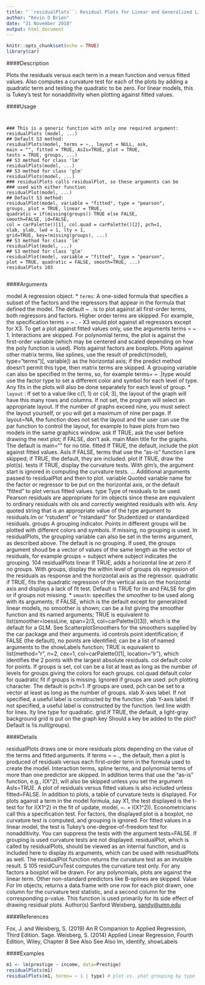 ```yaml
---
title: "``residualPlots``: Residual Plots for Linear and Generalized Linear Models"
author: "Kevin O Brien"
date: "21 November 2018"
output: html_document
---
```


```r
knitr::opts_chunk$set(echo = TRUE)
library(car)
```


####Description

Plots the residuals versus each term in a mean function and versus fitted values. Also computes a
curvature test for each of the plots by adding a quadratic term and testing the quadratic to be zero.
For linear models, this is Tukey's test for nonadditivity when plotting against fitted values.

####Usage
<pre><code>

### This is a generic function with only one required argument:
residualPlots (model, ...)
## Default S3 method:
residualPlots(model, terms = ~., layout = NULL, ask,
main = "", fitted = TRUE, AsIs=TRUE, plot = TRUE,
tests = TRUE, groups, ...)
## S3 method for class 'lm'
residualPlots(model, ...)
## S3 method for class 'glm'
residualPlots(model, ...)
### residualPlots calls residualPlot, so these arguments can be
### used with either function
residualPlot(model, ...)
## Default S3 method:
residualPlot(model, variable = "fitted", type = "pearson",
groups, plot = TRUE, linear = TRUE,
quadratic = if(missing(groups)) TRUE else FALSE,
smooth=FALSE, id=FALSE,
col = carPalette()[1], col.quad = carPalette()[2], pch=1,
xlab, ylab, lwd = 1, lty = 1,
grid=TRUE, key=!missing(groups), ...)
## S3 method for class 'lm'
residualPlot(model, ...)
## S3 method for class 'glm'
residualPlot(model, variable = "fitted", type = "pearson",
plot = TRUE, quadratic = FALSE, smooth=TRUE, ...)
residualPlots 103

</code></pre>

####Arguments

model A regression object.
* `` terms ``:    A one-sided formula that specifies a subset of the factors and the regressors
that appear in the formula that defined the model. The default ~ . is to plot
against all first-order terms, both regressors and factors. Higher order terms
are skipped. For example, the specification terms = ~ . - X3 would plot
against all regressors except for X3. To get a plot against fitted values only,
use the arguments terms = ~ 1. Interactions are skipped. For polynomial
terms, the plot is against the first-order variable (which may be centered and
scaled depending on how the poly function is used). Plots against factors
are boxplots. Plots against other matrix terms, like splines, use the result of
predict(model), type="terms")[, variable]) as the horizontal axis; if
the predict method doesn't permit this type, then matrix terms are skipped.
A grouping variable can also be specified in the terms, so, for example terms= ~ .|type
would use the factor type to set a different color and symbol for each level of
type. Any fits in the plots will also be done separately for each level of group.
* ``layout`` :  If set to a value like c(1, 1) or c(4, 3), the layout of the graph will have
this many rows and columns. If not set, the program will select an appropriate
layout. If the number of graphs exceed nine, you must select the layout yourself,
or you will get a maximum of nine per page. If layout=NA, the function does
not set the layout and the user can use the par function to control the layout, for
example to have plots from two models in the same graphics window.
ask If TRUE, ask the user before drawing the next plot; if FALSE, don't ask.
main Main title for the graphs. The default is main="" for no title.
fitted If TRUE, the default, include the plot against fitted values.
AsIs If FALSE, terms that use the "as-is" function I are skipped; if TRUE, the default,
they are included.
plot If TRUE, draw the plot(s).
tests If TRUE, display the curvature tests. With glm's, the argument start is ignored
in computing the curvature tests.
... Additional arguments passed to residualPlot and then to plot.
variable Quoted variable name for the factor or regressor to be put on the horizontal axis,
or the default "fitted" to plot versus fitted values.
type Type of residuals to be used. Pearson residuals are appropriate for lm objects
since these are equivalent to ordinary residuals with ols and correctly weighted
residuals with wls. Any quoted string that is an appropriate value of the type
argument to residuals.lm or "rstudent" or "rstandard" for Studentized or
standardized residuals.
groups A grouping indicator. Points in different groups will be plotted with different
colors and symbols. If missing, no grouping is used. In residualPlots, the
grouping variable can also be set in the terms argument, as described above. The
default is no grouping. If used, the groups argument shoud be a vector of values
of the same length as the vector of residuals, for example groups = subject
where subject indicates the grouping.
104 residualPlots
linear If TRUE, adds a horizontal line at zero if no groups. With groups, display the
within level of groups ols regression of the residuals as response and the horizontal
axis as the regressor.
quadratic if TRUE, fits the quadratic regression of the vertical axis on the horizontal axis
and displays a lack of fit test. Default is TRUE for lm and FALSE for glm or if
groups not missing.
* `` smooth ``:  specifies the smoother to be used along with its arguments; if FALSE, which is
the default except for generalized linear models, no smoother is shown; can be a
list giving the smoother function and its named arguments; TRUE is equivalent to
list(smoother=loessLine, span=2/3, col=carPalette()[3]), which is
the default for a GLM. See ScatterplotSmoothers for the smoothers supplied
by the car package and their arguments.
id controls point identification; if FALSE (the default), no points are identified; can
be a list of named arguments to the showLabels function; TRUE is equivalent to
list(method="r", n=2, cex=1, col=carPalette()[1], location="lr"),
which identifies the 2 points with the largest absolute residuals.
col default color for points. If groups is set, col can be a list at least as long as the
number of levels for groups giving the colors for each groups.
col.quad default color for quadratic fit if groups is missing. Ignored if groups are used.
pch plotting character. The default is pch=1. If groups are used, pch can be set to a
vector at least as long as the number of groups.
xlab X-axis label. If not specified, a useful label is constructed by the function.
ylab Y-axis label. If not specified, a useful label is constructed by the function.
lwd line width for lines.
lty line type for quadratic.
grid If TRUE, the default, a light-gray background grid is put on the graph
key Should a key be added to the plot? Default is !is.null(groups).

####Details

residualPlots draws one or more residuals plots depending on the value of the terms and fitted
arguments. If terms = ~ ., the default, then a plot is produced of residuals versus each first-order
term in the formula used to create the model. Interaction terms, spline terms, and polynomial terms
of more than one predictor are skipped. In addition terms that use the "as-is" function, e.g., I(X^2),
will also be skipped unless you set the argument AsIs=TRUE. A plot of residuals versus fitted values
is also included unless fitted=FALSE.
In addition to plots, a table of curvature tests is displayed. For plots against a term in the model formula,
say X1, the test displayed is the t-test for for I(X1^2) in the fit of update, model, ~. + I(X1^2)).
Econometricians call this a specification test. For factors, the displayed plot is a boxplot, no curvature
test is computed, and grouping is ignored. For fitted values in a linear model, the test is
Tukey's one-degree-of-freedom test for nonadditivity. You can suppress the tests with the argument
tests=FALSE. If grouping is used curvature tests are not displayed.
residualPlot, which is called by residualPlots, should be viewed as an internal function, and
is included here to display its arguments, which can be used with residualPlots as well. The
residualPlot function returns the curvature test as an invisible result.
S 105
residCurvTest computes the curvature test only. For any factors a boxplot will be drawn. For
any polynomials, plots are against the linear term. Other non-standard predictors like B-splines are
skipped.
Value
For lm objects, returns a data.frame with one row for each plot drawn, one column for the curvature
test statistic, and a second column for the corresponding p-value. This function is used primarily
for its side effect of drawing residual plots.
Author(s)
Sanford Weisberg, <sandy@umn.edu>

####References

Fox, J. and Weisberg, S. (2019) An R Companion to Applied Regression, Third Edition. Sage.
Weisberg, S. (2014) Applied Linear Regression, Fourth Edition, Wiley, Chapter 8
See Also
See Also lm, identify, showLabels

####Examples

```r

m1 <- lm(prestige ~ income, data=Prestige)
residualPlots(m1)
residualPlots(m1, terms= ~ 1 | type) # plot vs. yhat grouping by type
```